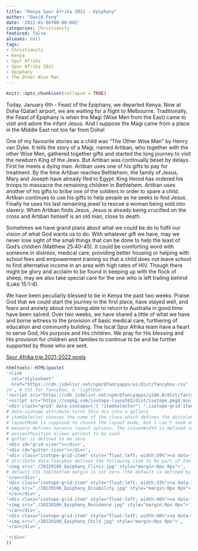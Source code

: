 ```yaml
---
title: "Kenya Spur Afrika 2021 - Epiphany"
author: "David Fong"
date: '2022-01-06T00:00:00Z'
categories: Christianity
featured: false
aliases: null
tags:
- Christianity
- Kenya
- Spur Afrika
- Spur Afrika 2021
- Epiphany
- The Other Wise Man
---
```


```r
knitr::opts_chunk$set(collapse = TRUE)
```

Today, January 6th - Feast of the Epiphany, we departed Kenya. Now at Doha (Qatar) airport, we are waiting for a flight to Melbourne. Traditionally, the Feast of Epiphany is when the Magi (Wise Men from the East) came to visit and adore the infant Jesus. And I suppose the Magi came from a place in the Middle East not too far from Doha!

One of my favourite stories as a child was "The Other Wise Man" by Henry van Dyke. It tells the story of a Magi, named Artiban, who together with the other Wise Men, gathered together gifts and started the long journey to visit the newborn King of the Jews. But Artiban was continually beset by delays. First he meets a dying man. Artiban uses one of his gifts to pay for treatment. By the time Artiban reaches Bethlehem, the family of Jesus, Mary and Joseph have already fled to Egypt. King Herod has ordered his troops to massacre the remaining children in Bethlehem. Artiban uses another of his gifts to bribe one of the soldiers in order to spare a child. Artiban continues to use his gifts to help people as he seeks to find Jesus. Finally he uses his last remaining jewel to rescue a woman being sold into slavery. When Artiban finds Jesus, Jesus is already being crucified on the cross and Artiban himself is an old man, close to death.

Sometimes we have grand plans about what we could be do to fulfil our vision of what God wants us to do. With whatever gift we have, may we never lose sight of the small things that can be done to help the least of God's children (Matthew 25:40-45). It could be comforting word with someone in distress, medical care, providing better housing or helping with school fees and empowerment training so that a child does not leave school to find alternative income in an area with high rates of HIV. Though there might be glory and acclaim to be found in keeping up with the flock of sheep, may we also take special care for the one who is left trailing behind (Luke 15:1-6).

We have been peculiarly blessed to be in Kenya the past two weeks. Praise God that we could start the journey in the first place, have stayed well, and fears and anxiety about not being able to return to Australia in good time have been salved. Over two weeks, we have shared a little of what we have and borne witness to the provision of basic medical care, furthering of education and community building. The local Spur Afrika team have a heart to serve God, His purpose and His children. We pray for His blessing and His provision for children and families to continue to be and be further supported by those who are sent.

[Spur Afrika trip 2021-2022 posts](/spurafrika2021/)

```r
htmltools::HTML(paste(
'<link
  rel="stylesheet"
  href="https://cdn.jsdelivr.net/npm/@fancyapps/ui/dist/fancybox.css"
/>', # CSS for fancybox, a 'lightbox'
'<script src="https://cdn.jsdelivr.net/npm/@fancyapps/ui@4.0/dist/fancybox.umd.js"></script>', # JS for fancybox
'<script src="https://unpkg.com/isotope-layout@3/dist/isotope.pkgd.min.js"></script>', # JS for isotope, 'tiled gallery'
'<div class="grid" data-isotope=\'{ "itemSelector": ".isotope-grid-item", "layoutMode": "masonry", "masonry": "{\"columnWidth\": \".grid-sizer\"}", "percentPosition": "true", "gutter": 0}\' >',
# data-isotope attribute turns this div into a gallery
# itemSelector chooses the name of the class which defines the div/element as a gallery item
# layoutMode is supposed to choose the layout mode, but I can't seem anything other than masonry (the default) to work
# masonry defines masonry layout options. The columnWidth is defined to be the same as grid-sizer element, but the default is the first element anyway?
# percentPosition allows percent to be used
# gutter is defined to be zero
'<div id="grid-sizer"></div>',
'<div id="gutter-sizer"></div>',
'<div class="isotope-grid-item" style="float:left; width:59%"><a data-fancybox="gallery" href="./20220106_Epiphany_Clinic.jpg">',
# attribute data-fancybox defines the following item to be part of the a lightbox gallery
'<img src="./20220106_Epiphany_Clinic.jpg" style="margin:0px 0px">', 
# default CSS top/bottom margin is not zero (the default is defined by the hugo theme)
'</a></div>',
'<div class="isotope-grid-item" style="float:left; width:33%"><a data-fancybox="gallery" href="./20220106_Epiphany_Disability.jpg">',
'<img src="./20220106_Epiphany_Disability.jpg" style="margin:0px 0px">',
'</a></div>',
'<div class="isotope-grid-item" style="float:left; width:46%"><a data-fancybox="gallery" href="./20220106_Epiphany_Residence.jpg">', 
'<img src="./20220106_Epiphany_Residence.jpg" style="margin:0px 0px">',
'</a></div>',
'<div class="isotope-grid-item" style="float:left; width:46%"><a data-fancybox="gallery" href="./20220106_Epiphany_Child.jpg">',
'<img src="./20220106_Epiphany_Child.jpg" style="margin:0px 0px">',
'</a></div>',

'</div>'
))
```
